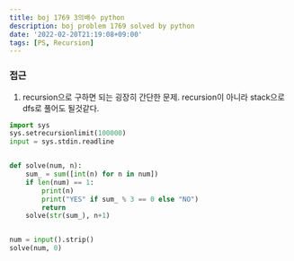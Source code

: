 ```yaml
---
title: boj 1769 3의배수 python
description: boj problem 1769 solved by python
date: '2022-02-20T21:19:08+09:00'
tags: [PS, Recursion]
---
```


### 접근
1. recursion으로 구하면 되는 굉장히 간단한 문제. recursion이 아니라 stack으로 dfs로 풀어도 될것같다.
```python
import sys
sys.setrecursionlimit(100000)
input = sys.stdin.readline


def solve(num, n):
    sum_ = sum([int(n) for n in num])
    if len(num) == 1:
        print(n)
        print("YES" if sum_ % 3 == 0 else "NO")
        return
    solve(str(sum_), n+1)


num = input().strip()
solve(num, 0)
```